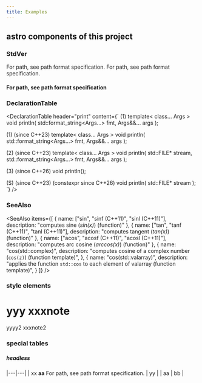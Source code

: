 ```yaml
---
title: Examples
---
```


## astro components of this project 


### StdVer

<StdVer since="26">
For path, see path format specification.
</StdVer>

<StdVer until="11">
For path, see path format specification.
</StdVer>

#### For path, see <StdVer since="26" inline>path format specification</StdVer>

### DeclarationTable

<DeclarationTable header="print" content={`
(1)
template< class... Args >
void println( std::format_string<Args...> fmt, Args&&... args );

(1) (since C++23)
template< class... Args >
void println( std::format_string<Args...> fmt, Args&&... args );

(2) (since C++23)
template< class... Args >
void println( std::FILE* stream,
              std::format_string<Args...> fmt, Args&&... args );

(3) (since C++26)
void println();

(S) (since C++23) (constexpr since C++26) 
void println( std::FILE* stream );
`} />

### SeeAlso

<SeeAlso 
  items={[
    {
      name: ["sin", "sinf <note>(C++11)</note>", "sinl <note>(C++11)</note>"],
      description: "computes sine (<em>sin(x)</em>) <note>(function)</note>"
    },
    {
      name: ["tan", "tanf <note>(C++11)</note>", "tanl <note>(C++11)</note>"],
      description: "computes tangent (<em>tan(x)</em>) <note>(function)</note>"
    },
    {
      name: ["acos", "acosf <note>(C++11)</note>", "acosl <note>(C++11)</note>"],
      description: "computes arc cosine (<em>arccos(x)</em>) <note>(function)</note>"
    },
    {
      name: "cos(std::complex)",
      description: "computes cosine of a complex number (<code>cos(z)</code>) <note>(function template)</note>",
    },
    {
      name: "cos(std::valarray)",
      description: "applies the function <code>std::cos</code> to each element of valarray <note>(function template)</note>",
    }
  ]}
/>



### style elements

# yyy <note>xxxnote</note>

yyyy2 <note>xxxnote2</note>

### special tables

##### headless

|---|---|
| xx <b>aa</b> <StdVer inline until="11">For path, see path format specification.</StdVer> | yy |
| aa | bb |
